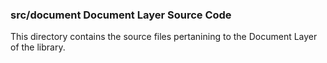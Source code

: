 ==='''src/document''' Document Layer Source Code===

This directory contains the source files pertanining to the Document Layer of the library.
